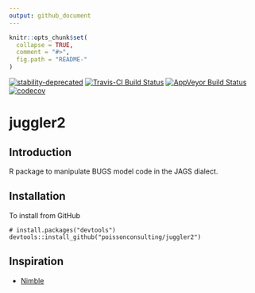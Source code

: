 ```yaml
---
output: github_document
---
```


<!-- README.md is generated from README.Rmd. Please edit that file -->

```r
knitr::opts_chunk$set(
  collapse = TRUE,
  comment = "#>",
  fig.path = "README-"
)
```

[![stability-deprecated](https://img.shields.io/badge/stability-deprecated-red.svg)](https://github.com/joethorley/stability-badges#deprecated)
[![Travis-CI Build Status](https://travis-ci.org/poissonconsulting/juggler2.svg?branch=master)](https://travis-ci.org/poissonconsulting/juggler2)
[![AppVeyor Build Status](https://ci.appveyor.com/api/projects/status/github/poissonconsulting/juggler2?branch=master&svg=true)](https://ci.appveyor.com/project/poissonconsulting/juggler2)
[![codecov](https://codecov.io/gh/poissonconsulting/juggler2/branch/master/graph/badge.svg)](https://codecov.io/gh/poissonconsulting/juggler2)

# juggler2

## Introduction

R package to manipulate BUGS model code in the JAGS dialect.

## Installation

To install from GitHub
```
# install.packages("devtools")
devtools::install_github("poissonconsulting/juggler2")
```

## Inspiration

- [Nimble](http://r-nimble.org)
